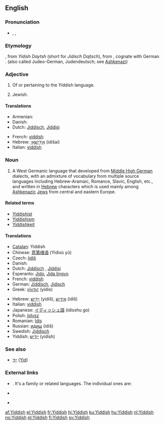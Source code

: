 {{interwiktionary|code=yi}}
==English==
{{wikipedia}}

===Pronunciation===
* {{enPR|yĭd'ĭsh}}, {{IPA|/ˈjɪd.ɪʃ/}}, {{SAMPA|/"jId.IS/}}

===Etymology===
{{etyl|yi}} {{term|ייִדיש|lang=yi|sc=Hebr}}, from ''Yidish Daytsh'' (short for ''Jidisch Dajtsch''), from {{etyl|gmh}} {{term|jüdisch diutsch||[[Jewish]] [[German]]|lang=gmh}}, cognate with German {{term|jüdisch||Jewish|lang=de}}. (also called Judeo-German, Judendeutsch; see [[Ashkenazi]])

{{rfe|unlcear whether "Yidish Daytsh" and "Jidisch Dajtsch" are transliterations of Yiddish or (Middle) High German}}

===Adjective===
{{en-adj}}

# Of or pertaining to the Yiddish language.
# {{informal}} Jewish.

====Translations====
{{trans-top|of or pertaining to the Yiddish language}}
* Armenian: {{t|hy|իդիշ|tr=idiš|sc=Armn}}
* Danish: {{t-|da|jiddisch}}
* Dutch: [[Jiddisch]], [[Jiddisj]]
{{trans-mid}}
* French: [[yiddish]] {{m|f}}
* Hebrew: [[אידישאי|אִידִישָׁאִי]] (idišai)
* Italian: [[yiddish]] {{m}}
{{trans-bottom}}

{{trans-top|Jewish}}
{{trans-mid}}
{{trans-bottom}}

===Noun===
{{en-noun|-}}

# A West Germanic language that developed from [[Middle High German]] dialects, with an admixture of vocabulary from multiple source languages including Hebrew-Aramaic, Romance, Slavic, English, etc., and written in [[Hebrew]] characters which is used mainly among [[Ashkenazi]]c [[Jew]]s from central and eastern Europe.

====Related terms====
* [[Yiddishist]]
* [[Yiddishism]]
* [[Yiddishkeit]]

====Translations====
{{trans-top|language}}
* [[Catalan]]: Yiddish
* Chinese: [[意第绪语]] (Yìdìxù yǔ)
* Czech: [[jidiš]] {{m}}
* Danish: {{t-|da|jiddisch|n}}
* Dutch: [[Jiddisch]] {{n}}, [[Jiddisj]] {{n}}
* Esperanto: [[Jido]], [[Jida lingvo]]
* French: [[yiddish]] {{m}}
* German: [[Jiddisch]], [[Jidisch]]
* Greek: [[γίντις]] (yídis)
{{trans-mid}}
* Hebrew: [[יידיש|יִידִישׁ]] (yidiš), [[אידיש]] (idiš)
* Italian: [[yiddish]] {{m}}
* Japanese: [[イディッシュ語]] (idisshu go)
* Polish: [[jidysz]] {{m}}
* Romanian: [[Idiş]]
* Russian: [[идиш]] (ídiš) {{m}}
* Swedish: [[Jiddisch]]
* Yiddish: [[ייִדיש]] (yidish)
{{trans-bottom}}

===See also===
* [[ייִד]] ([[Jew|Yid]]) {{m}}

===External links===
* {{ISO 639|3code=yid|1code=yi}}. It's a family or related languages. The individual ones are:
{{top2}}
* {{ethnologue|lang=Eastern Yiddish|code=ydd}}
{{mid2}}
* {{ethnologue|lang=Western Yiddish|code=yih}}
{{bottom}}

[[af:Yiddish]]
[[el:Yiddish]]
[[fr:Yiddish]]
[[hi:Yiddish]]
[[ku:Yiddish]]
[[hu:Yiddish]]
[[nl:Yiddish]]
[[no:Yiddish]]
[[pl:Yiddish]]
[[fi:Yiddish]]
[[sv:Yiddish]]